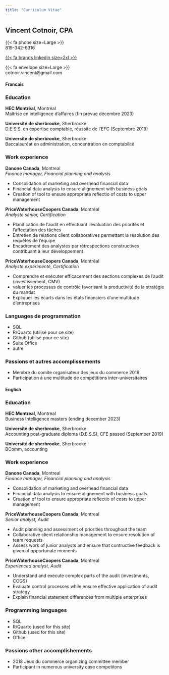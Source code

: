 ```yaml
---
title: "Curriculum Vitae"
---
```


## **Vincent Cotnoir, CPA** {.test}

::: {.contact layout-ncol="3"}
{{< fa phone size=Large >}}<br>819-342-9316

[{{< fa brands linkedin size=2xl >}}](https://www.linkedin.com/in/vincentcotnoir/)

{{< fa envelope size=Large >}}<br>cotnoir.vincent@gmail.com
:::

::: column-body-outset
::: panel-tabset
#### Francais

### **Education** {.test2}

**HEC Montréal**, Montréal<br> Maîtrise en intelligence d'affaires (fin prévue décembre 2023)

**Université de sherbrooke**, Sherbrooke<br> D.E.S.S. en expertise comptable, réussite de l'EFC (Septembre 2019)

**Université de sherbrooke**, Sherbrooke<br> Baccalauréat en administration, concentration en comptabilité

### **Work experience** {.test2}

**Danone Canada**, Montreal<br> *Finance manager, Financial planning and analysis*<br>

-   Consolidation of marketing and overhead financial data<br>
-   Financial data analysis to ensure alignement with business goals<br>
-   Creation of tool to ensure appropriate reflectio of costs to upper management<br>

**PriceWaterhouseCoopers Canada**, Montréal<br> *Analyste sénior, Certification*<br>

-   Planification de l'audit en effectuant l'évaluation des priorités et l'affectation des tâches<br>
-   Entretien de relations client collaboratives permettant la résolution des requêtes de l'équipe<br>
-   Encadrement des analystes par rétrospections constructives contribuant à leur développement<br>

**PriceWaterhouseCoopers Canada**, Montréal<br> *Analyste expérimenté, Certification*<br>

-   Comprendre et exécuter efficacement des sections complexes de l'audit (investissement, CMV)<br>
-   valuer les processus de contrôle favorisant la productivité de la stratégie du mandat<br>
-   Expliquer les écarts dans les états financiers d'une multitude d'entreprises<br>

### **Languages de programmation** {.test2}

-   SQL
-   R/Quarto (utilisé pour ce site)
-   Github (utilisé pour ce site)
-   Suite Office
-   autre

### **Passions et autres accomplissements** {.test2}

-   Membre du comite organisateur des jeux du commerce 2018
-   Participation à une multitude de compétitions inter-universitaires

#### English

### **Education** {.test2}

**HEC Montreal**, Montreal<br> Business Intelligence masters (ending december 2023)

**Université de sherbrooke**, Sherbrooke<br> Accounting post-graduate diploma (D.E.S.S), CFE passed (September 2019)

**Université de sherbrooke**, Sherbrooke<br> BComm, accounting

### **Work experience** {.test2}

**Danone Canada**, Montreal<br> *Finance manager, Financial planning and analysis*<br>

-   Consolidation of marketing and overhead financial data<br>
-   Financial data analysis to ensure alignement with business goals<br>
-   Creation of tool to ensure appropriate reflectio of costs to upper management<br>

**PriceWaterhouseCoopers Canada**, Montreal<br> *Senior analyst, Audit*<br>

-   Audit planning and assessment of priorities throughout the team<br>
-   Collaborative client relationship management to ensure resolution of team requests<br>
-   Assess work of junior analysts and ensure that contructive feedback is given at opportunate moments<br>

**PriceWaterhouseCoopers Canada**, Montreal<br> *Experienced analyst, Audit*<br>

-   Understand and execute complex parts of the audit (investments, COGS)<br>
-   Evaluate control processes while ensure effective application of audit strategy<br>
-   Explain financial statement differences from multiple enterprises<br>

### **Programming languages** {.test2}

-   SQL
-   R/Quarto (used for this site)
-   Github (used for this site)
-   Office

### **Passions other accomplishements** {.test2}

-   2018 Jeux du commerce organizing committee member
-   Participant in numerous university case competitons
:::
:::
